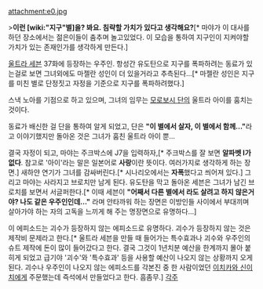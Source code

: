 attachment:e0.jpg

>'''이런 [wiki:"지구"별]을? 봐요. 침략할 가치가 있다고 생각해요?'''[* 마야가 이 대사를 하던 장소에서는 젊은이들이 춤추며 놀고있었다. 이 모습을 통하여 지구인이 지켜야할 가치가 있는 존재인가를 생각하게 만든다.]

[[울트라 세븐]] 37화에 등장하는 우주인. 항성간 유도탄으로 지구를 폭파하려는 동료가 있는걸로 보면 그녀외에도 마젤란 성인이 더 있을거라고 추측된다...[* 마젤란 성인은 지구를 미친 별로 단정짓고 자정을 기준으로 지구를 폭파하려했다.]

스낵 노아를 기점으로 하고 있으며, 그녀의 임무는 [[모로보시 단]]의 울트라 아이를 훔치는 것이다.

동료가 배신한 걸 단을 통하여 알게 되었고, 단은 '''"이 별에서 살자, 이 별에서 함께..."'''라고 이야기했지만 돌아온 것은 그녀가 훔친 울트라 아이 뿐...

결국 자정이 되고, 마야는 주크박스에 J7을 입력하자,[* 주크박스를 잘 보면 '''알파벳 I가 없다'''. 참고로 '아이'라는 말은 일본어로 '''사랑'''이란 뜻이다. 여러가지로 생각하게 하는 장면.] 새하얀 연기가 그녀를 감싸버린다.[* 시나리오에서는 '''자폭'''했다고 씌어져 있다.] 그리고 마야는 사라지고 브로치만 남게 된다. 유도탄을 막고 돌아온 세븐은 그녀가 남긴 브로치를 보면서 서글퍼한다.[* 이때 세븐이 '''"어째서 다른 별에서 라도 살려고 하지 않은거야? 나도 같은 우주인인데..."''' 라며 안타까워 하는 장면은 이방인들 사이에서 부대끼며 살아가야 하는 자의 고독을 느끼게 해 주는 명장면으로 유명하다...]

이 에피소드는 괴수가 등장하지 않는 에피소드로 유명하다. 괴수가 등장하지 않는 것은 제작비 문제라고 한다.[* 울트라 세븐을 만들 때 들어가는 특수효과나 괴수와 우주인의 슈트 제작에 돈이 많이 들어갔다고 한다. 결국 그것이 1년치분 예산을 한계까지 몰아 붙히게 되었고 급기야 '괴수'와 '특수효과' 등을 사용할 예산이 나오지 않는 상황까지 오게 된다. 괴수나 우주인이 나오지 않는 에피소드를 각본진 중 한 사람이었던 [[이치카와 신이치]]에게 주문했는데 즉석에서 만들었다고 한다. 흠좀무.]
[[각주]]

